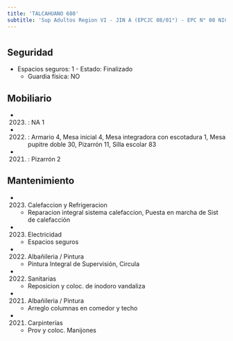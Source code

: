 ```yaml
---
title: 'TALCAHUANO 680'
subtitle: 'Sup Adultos Region VI - JIN A (EPCJC 08/01°) - EPC N° 08 NICOLAS AVELLANEDA - CENS N° 03 - EPA N° 08 NICOLAS AVELLANEDA - CENTRO EDUCATIVO CURSOS ESPECIALES - SUPERVISIÓN CURSOS ESPECIALES'
---
```


#


## Seguridad

*  Espacios seguros: 1 - Estado: Finalizado 
    + Guardia física: NO





## Mobiliario

*  (2023) : NA 1 

*  (2022) : Armario 4, Mesa inicial 4, Mesa integradora con escotadura 1, Mesa pupitre doble 30, Pizarrón 11, Silla escolar 83 

*  (2021) : Pizarrón 2 





## Mantenimiento

*  (2023) Calefaccion y Refrigeracion 
    + Reparacion integral sistema calefaccion, Puesta en marcha de Sist de calefacción

*  (2023) Electricidad 
    + Espacios seguros

*  (2022) Albañileria / Pintura 
    + Pintura Integral de Supervisión, Circula

*  (2022) Sanitarias 
    + Reposicion y coloc. de inodoro vandaliza

*  (2021) Albañileria / Pintura 
    + Arreglo columnas en comedor y techo

*  (2021) Carpinterías 
    + Prov y coloc. Manijones



